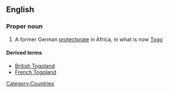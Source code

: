 ==English==
{{wikipedia}}
===Proper noun===
{{en-proper noun}}

# {{historical}} A former German [[protectorate]] in Africa, in what is now [[Togo]]

====Derived terms====
*[[British Togoland]]
*[[French Togoland]]

[[Category:Countries]]